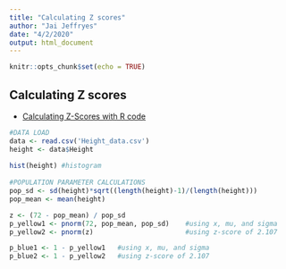 ```yaml
---
title: "Calculating Z scores"
author: "Jai Jeffryes"
date: "4/2/2020"
output: html_document
---
```


```r
knitr::opts_chunk$set(echo = TRUE)
```

## Calculating Z scores
- [Calculating Z-Scores with R code](https://stats.seandolinar.com/calculating-z-scores-with-r/)

```r
#DATA LOAD
data <- read.csv('Height_data.csv')
height <- data$Height
 
hist(height) #histogram
 
#POPULATION PARAMETER CALCULATIONS
pop_sd <- sd(height)*sqrt((length(height)-1)/(length(height)))
pop_mean <- mean(height)

z <- (72 - pop_mean) / pop_sd
p_yellow1 <- pnorm(72, pop_mean, pop_sd)    #using x, mu, and sigma
p_yellow2 <- pnorm(z)                       #using z-score of 2.107

p_blue1 <- 1 - p_yellow1   #using x, mu, and sigma
p_blue2 <- 1 - p_yellow2   #using z-score of 2.107

```

